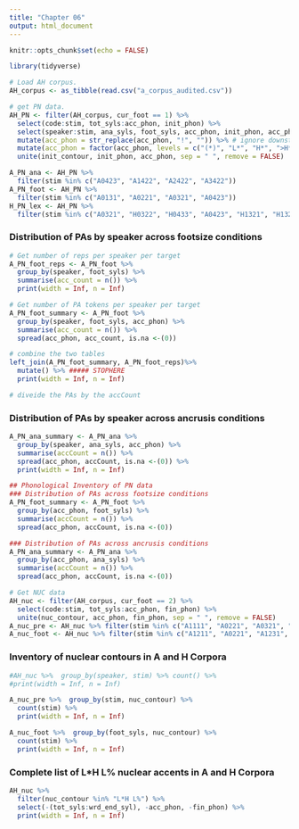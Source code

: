 ```yaml
---
title: "Chapter 06"
output: html_document
---
```


```r
knitr::opts_chunk$set(echo = FALSE)
```


```r

library(tidyverse)

```

```r
# Load AH corpus. 
AH_corpus <- as_tibble(read.csv("a_corpus_audited.csv"))
```


```r
# get PN data.
AH_PN <- filter(AH_corpus, cur_foot == 1) %>% 
  select(code:stim, tot_syls:acc_phon, init_phon) %>% 
  select(speaker:stim, ana_syls, foot_syls, acc_phon, init_phon, acc_phon) %>% 
  mutate(acc_phon = str_replace(acc_phon, "!", "")) %>% # ignore downstep
  mutate(acc_phon = factor(acc_phon, levels = c("(*)", "L*", "H*", ">H*", "L*H"))) %>% 
  unite(init_contour, init_phon, acc_phon, sep = " ", remove = FALSE)

A_PN_ana <- AH_PN %>%
  filter(stim %in% c("A0423", "A1422", "A2422", "A3422"))
A_PN_foot <- AH_PN %>%
  filter(stim %in% c("A0131", "A0221", "A0321", "A0423"))
H_PN_lex <- AH_PN %>%
  filter(stim %in% c("A0321", "H0322", "H0433", "A0423", "H1321", "H1322"))

```


### Distribution of PAs by speaker across footsize conditions
```r
# Get number of reps per speaker per target
A_PN_foot_reps <- A_PN_foot %>%
  group_by(speaker, foot_syls) %>%
  summarise(acc_count = n()) %>%
  print(width = Inf, n = Inf)

# Get number of PA tokens per speaker per target
A_PN_foot_summary <- A_PN_foot %>%
  group_by(speaker, foot_syls, acc_phon) %>%
  summarise(acc_count = n()) %>%
  spread(acc_phon, acc_count, is.na <-(0))

# combine the two tables
left_join(A_PN_foot_summary, A_PN_foot_reps)%>% 
  mutate() %>% ##### STOPHERE
  print(width = Inf, n = Inf)

# diveide the PAs by the accCount
```

### Distribution of PAs by speaker across ancrusis conditions
```r
A_PN_ana_summary <- A_PN_ana %>%
  group_by(speaker, ana_syls, acc_phon) %>%
  summarise(accCount = n()) %>%
  spread(acc_phon, accCount, is.na <-(0)) %>% 
  print(width = Inf, n = Inf)
```




```r
## Phonological Inventory of PN data
### Distribution of PAs across footsize conditions
A_PN_foot_summary <- A_PN_foot %>%
  group_by(acc_phon, foot_syls) %>%
  summarise(accCount = n()) %>%
  spread(acc_phon, accCount, is.na <-(0))
```


```r
### Distribution of PAs across ancrusis conditions
A_PN_ana_summary <- A_PN_ana %>%
  group_by(acc_phon, ana_syls) %>%
  summarise(accCount = n()) %>%
  spread(acc_phon, accCount, is.na <-(0))
```



```r
# Get NUC data
AH_nuc <- filter(AH_corpus, cur_foot == 2) %>% 
  select(code:stim, tot_syls:acc_phon, fin_phon) %>% 
  unite(nuc_contour, acc_phon, fin_phon, sep = " ", remove = FALSE)
A_nuc_pre <- AH_nuc %>% filter(stim %in% c("A1111", "A0221", "A0321", "A0423"))
A_nuc_foot <- AH_nuc %>% filter(stim %in% c("A1211", "A0221", "A1231", "A1241"))


```


### Inventory of nuclear contours in A and H Corpora

```r
#AH_nuc %>%  group_by(speaker, stim) %>% count() %>% 
#print(width = Inf, n = Inf)

A_nuc_pre %>%  group_by(stim, nuc_contour) %>% 
  count(stim) %>% 
  print(width = Inf, n = Inf)

A_nuc_foot %>%  group_by(foot_syls, nuc_contour) %>% 
  count(stim) %>% 
  print(width = Inf, n = Inf)
```



### Complete list of L*H L% nuclear accents in A and H Corpora
```r
AH_nuc %>% 
  filter(nuc_contour %in% "L*H L%") %>% 
  select(-(tot_syls:wrd_end_syl), -acc_phon, -fin_phon) %>% 
  print(width = Inf, n = Inf)
```
 

